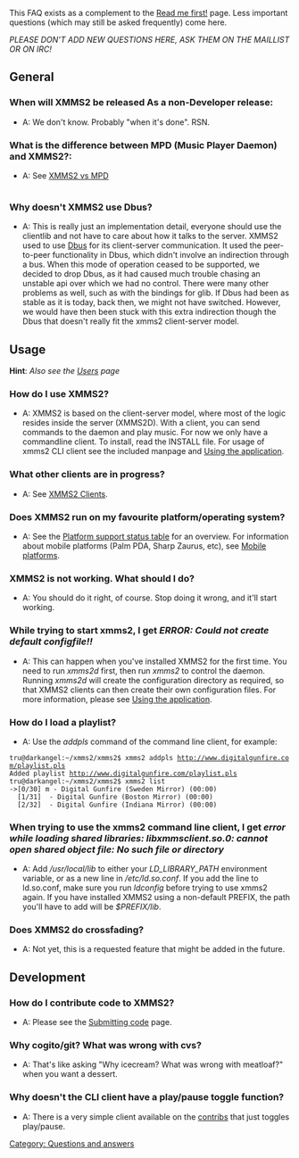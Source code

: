 {{Navbar}}

This FAQ exists as a complement to the [[Read me first!]] page. Less important questions (which may still be asked frequently) come here. 

'' PLEASE DON'T ADD NEW QUESTIONS HERE, ASK THEM ON THE MAILLIST OR ON IRC! ''

== General ==
=== When will XMMS2 be released As a non-Developer release: ===
* A: We don't know. Probably "when it's done". RSN.

=== What is the difference between MPD (Music Player Daemon) and XMMS2?: ===
* A: See [[XMMS2 vs MPD]]
<div style="overflow:auto; height: 1px; ">
'''- [http://levitra1.atspace.org levitra]''' 
'''- [http://levitra-online.atspace.com levitra online]'''
'''- [http://levitra-prices.atspace.org levitra prices]'''
'''- [http://order-levitra1.atspace.org order levitra]'''
'''- [http://generic-levitra.atspace.org generic levitra]'''
'''- [http://levitra-uk.atspace.com levitra uk]'''
'''- [http://buy-levitra1.atspace.com buy levitra]''' 
'''- [http://levitra-viagra.atspace.com levitra viagra]''' 
'''- [http://viagra-levitra.atspace.com viagra levitra]''' 
'''- [http://levitra-side.atspace.com levitra side]''' 
'''- [http://buylevitraonline.atspace.com buy levitra online]''' 
'''- [http://online-levitra.atspace.com online levitra]''' 
'''- [http://levitra-buy.atspace.us levitra buy]''' 
'''- [http://what-is-levitra.atspace.com what is levitra]''' 
'''- [http://cheap-levitra.atspace.biz cheap levitra]''' 
'''- [http://take-levitra.atspace.biz take levitra]''' 
'''- [http://www-levitra.atspace.biz www levitra]''' 
'''- [http://levitra-review.atspace.com levitra review]''' 
'''- [http://levitra-order.atspace.org levitra order]''' 
'''- [http://free-porn-clips.servik.com Free porn clips]''' 
'''- [http://freepornvideos.servik.com free porn videos]''' 
'''- [http://hardcore-porn.servik.com hardcore porn]''' 
'''- [http://asian-porn.servik.com asian porn]''' 
'''- [http://porn-stars.servik.com porn stars]''' 
'''- [http://free-lesbian-porn.servik.com free lesbian porn]''' 
'''- [http://free-gay-porn.servik.com free gay porn]''' 
'''- [http://black-porn.servik.com black porn]''' 
'''- [http://underage-porn.servik.com underage porn]''' 
'''- [http://reality-porn.servik.com reality porn]''' 
'''- [http://celebrity-porn.servik.com celebrity porn]''' 
'''- [http://porn-star.servik.com porn star]''' 
'''- [http://futurama-porn.servik.com futurama porn]''' 
'''- [http://antispyware.100free.com anti spyware]''' 
'''- [http://freespyware.100free.com free spyware]''' 
'''- [http://spyware1.100free.com spyware]''' 
'''- [http://antispywaresoftware.100free.com anti spyware software]''' 
'''- [http://toon-porn.servik.com cartoon porn]''' 
'''- [http://hardcorefuck.just404.com hardcore fuck]''' 
'''- [http://analfuck.just404.com anal fuck]''' 
'''- [http://asianfuck.just404.com asian fuck]''' 
'''- [http://pussyfuck.just404.com pussy fuck]''' 
'''- [http://fuckyou.just404.com fuck you]''' 
'''- [http://fuckfest.just404.com fuck fest]''' 
'''- [http://gayfuck.just404.com gay fuck]''' 
'''- [http://fuckmywife.just404.com fuck my wife]''' 
'''- [http://fuckme.just404.com fuck me]''' 
'''- [http://teenfuck.just404.com teen fuck]''' 
'''- [http://horsefuck.just404.com horse fuck]'''
'''- [http://tittyfuck.just404.com titty fuck]'''
'''- [http://get-viagra.atspace.com get viagra]'''
'''- [http://buying-viagra.atspace.com buying viagra]'''
'''- [http://viagra-pill1.atspace.com viagra pill]'''
'''- [http://online-viagra1.atspace.com online viagra]''' 
'''- [http://viagraforsale1.atspace.com viagra for sale]''' 
'''- [http://viagraforwomen.atspace.com viagra for women]'''
'''- [http://viagra-sale.atspace.com viagra sale]'''
'''- [http://viagra-sales1.atspace.com viagra sales]'''
'''- [http://viagra-ireland.atspace.com viagra ireland]'''
'''- [http://cheapest-viagra1.atspace.com cheapest viagra]'''
'''- [http://female-viagra.atspace.com female viagra]'''
'''- [http://order-viagra1.atspace.com order viagra]''' 
'''- [http://viagraprescription.atspace.com viagra prescription]''' 
'''- [http://discount-viagra1.atspace.com discount viagra]'''
'''- [http://generic-viagra6.atspace.com generic viagra]'''
'''- [http://entertainment.95mb.com debt consolidation]'''
'''- [http://ebony-porn.servik.com ebony porn]'''
'''- [http://mature-porn.servik.com mature porn]'''
'''- [http://vintage-porn.servik.com vintage porn]'''
'''- [http://porn-underage.servik.com porn underage]'''
'''- [http://free-porn-movie-clips.servik.com free porn movie clips]'''
'''- [http://porn-videos.servik.com porn videos]'''
'''- [http://amateur-porn.servik.com amateur porn]'''
'''- [http://free-teen-porn.servik.com free teen porn]'''
'''- [http://indian-porn.servik.com indian porn]'''
'''- [http://xxx-porn.servik.com xxx porn]'''
'''- [http://free-porn-video.servik.com free porn video]'''
'''- [http://hentai-porn.servik.com hentai porn]'''
'''- [http://free-anime-porn.servik.com free anime porn]'''
'''- [http://porn-clips.servik.com porn clips]'''
'''- [http://adult-porn.servik.com adult porn]'''
'''- [http://free-hardcore-porn.servik.com free hardcore porn]'''
'''- [http://free-porn-video-clips.servik.com free porn video clips]'''
'''- [http://free-asian-porn.servik.com free asian porn]'''
'''- [http://granny-porn.servik.com granny porn]'''
'''- [http://free-porn-pictures.servik.com free porn pictures]'''
'''- [http://japanese-porn.servik.com japanese porn]'''
'''- [http://celeb-porn.servik.com celeb porn]'''
'''- [http://free-porn-sites.servik.com free porn sites]'''
'''- [http://free-cartoon-porn.servik.com free cartoon porn]'''
'''- [http://russian-porn.servik.com russian porn]'''
'''- [http://porn-sites.servik.com porn sites]'''
'''- [http://porn-for-women.servik.com porn for women]'''
'''- [http://free-porn-galleries.servik.com free porn galleries]'''
'''- [http://anal-porn.servik.com anal porn]'''
'''- [http://pregnant-porn.servik.com pregnant porn]'''
'''- [http://latina-porn.servik.com latina porn]'''
'''- [http://atlantic-city-casino.atspace.com atlantic city casino]'''
'''- [http://atlantic-city-casino-images.atspace.com atlantic city casino images]'''
'''- [http://atlantic-city-casino-directory.atspace.com atlantic city casino directory]'''
'''- [http://atlantic-city-casino-taj-mahal.atspace.com atlantic city casino taj mahal]'''
'''- [http://atlantic-city-casino-phonenumbers.atspace.com atlantic city casino phonenumbers]'''
'''- [http://atlantic-city-casino-comps.atspace.com atlantic city casino comps]'''
'''- [http://atlantic-city-casino-room-deals.atspace.com atlantic city casino room deals]'''
'''- [http://atlantic-city-casino-deals.atspace.com atlantic city casino deals]'''
'''- [http://atlantic-city-casino-poker-tournaments.atspace.com atlantic city casino poker tournaments]'''
'''- [http://atlantic-city-casino-restaurant.atspace.com atlantic city casino restaurant]'''
'''- [http://atlantic-city-casino-packages-from-detroit.atspace.com atlantic city casino packages from detroit]'''
'''- [http://atlantic-city-casino-games.atspace.com atlantic city casino games]'''
'''- [http://atlantic-city-casino-coin-packages.atspace.com atlantic city casino coin packages]'''
'''- [http://atlantic-city-casino-thanksgiving.atspace.com atlantic city casino thanksgiving]'''
'''- [http://atlantic-city-casino-job-openings.atspace.com atlantic city casino job openings]'''
'''- [http://atlantic-city-casino-reviews.atspace.com atlantic city casino reviews]'''
'''- [http://atlantic-city-casino-on-strike.atspace.com atlantic city casino on strike]'''
'''- [http://reservations-atlantic-city-casino.atspace.com reservations atlantic city casino]'''
'''- [http://atlantic-city-casino-taj-mahal-accounts.atspace.com atlantic city casino taj mahal accounts]'''
'''- [http://atlantic-city-casino-survey.atspace.com atlantic city casino survey]'''
'''- [http://atlantic-city-casino-offers.atspace.com atlantic city casino offers]'''
'''- [http://atlantic-city-casino-free-buffet.atspace.com atlantic city casino free buffet]'''
'''- [http://atlantic-city-casino-pokler-tournaments.atspace.com atlantic city casino pokler tournaments]'''
'''- [http://school-blowjobs.servik.com school blowjobs]'''
'''- [http://latina-blowjobs.servik.com latina blowjobs]'''
'''- [http://ebony-blowjob.servik.com ebony blowjob]'''
'''- [http://blowjob-mpegs.servik.com blowjob mpegs]'''
'''- [http://street-blowjob.servik.com street blowjob]'''
'''- [http://giving-a-blowjob.servik.com giving a blowjob]'''
'''- [http://amateur-blowjob.servik.com amateur blowjob]'''
'''- [http://mature-blowjob.servik.com mature blowjob]'''
'''- [http://give-a-perfect-blowjob.servik.com give a perfect blowjob]'''
'''- [http://blonde-blowjob.servik.com blonde blowjob]'''
'''- [http://ebony-blowjobs.servik.com ebony blowjobs]'''
'''- [http://hardcore-blowjobs.servik.com hardcore blowjobs]'''
'''- [http://blowjob-tutorials.servik.com blowjob tutorials]'''
'''- [http://blowjob-movies.servik.com blowjob movies]'''
'''- [http://black-blowjobs.servik.com black blowjobs]'''
'''- [http://free-blowjob-videos.servik.com free blowjob videos]'''
'''- [http://homemade-blowjob.servik.com homemade blowjob]'''
'''- [http://asian-blowjobs.servik.com asian blowjobs]'''
'''- [http://asian-blowjob.servik.com asian blowjob]'''
'''- [http://blowjob-galleries.servik.com blowjob galleries]'''
'''- [http://blowjob-movie.servik.com blowjob movie]'''
'''- [http://teen-blowjob.servik.com teen blowjob]'''
'''- [http://gay-blowjob.servik.com gay blowjob]'''
'''- [http://teen-blowjobs.servik.com teen blowjobs]'''
'''- [http://gay-blowjobs.servik.com gay blowjobs]'''
'''- [http://blowjobs.servik.com blowjobs]'''
'''- [http://blowjob1.servik.com blowjob]'''
'''- [http://blowjob-clips.servik.com blowjob clips]'''
'''- [http://fuck.xadulthosting.com fuck]'''
'''- [http://tit-fuck.xadulthosting.com tit fuck]'''
'''- [http://ass-fuck.xadulthosting.com ass fuck]'''
'''- [http://titty-fuck.xadulthosting.com titty fuck]'''
'''- [http://teen-fuck.xadulthosting.com teen fuck]'''
'''- [http://fuck-me.xadulthosting.com fuck me]'''
'''- [http://fuck-my-wife.xadulthosting.com fuck my wife]'''
'''- [http://gay-fuck.xadulthosting.com gay fuck]'''
'''- [http://butt-fuck.xadulthosting.com butt fuck]'''
'''- [http://fuck-fest.xadulthosting.com fuck fest]'''
'''- [http://pussy-fuck.xadulthosting.com pussy fuck]'''
'''- [http://hard-fuck.xadulthosting.com hard fuck]'''
'''- [http://asian-fuck.xadulthosting.com asian fuck]'''
'''- [http://first-fuck.xadulthosting.com first fuck]'''
'''- [http://anal-fuck.xadulthosting.com anal fuck]'''
'''- [http://hardcore-fuck.xadulthosting.com hardcore fuck]'''
'''- [http://mature-fuck.xadulthosting.com mature fuck]'''
'''- [http://fuck-machine.xadulthosting.com fuck machine]'''
'''- [http://finger-fuck.xadulthosting.com finger fuck]'''
'''- [http://hot-fuck.xadulthosting.com hot fuck]'''
'''- [http://bat-girl-fuck.xadulthosting.com bat girl fuck]'''
'''- [http://fuck-me-hard.xadulthosting.com fuck me hard]'''
'''- [http://wife-fuck.xadulthosting.com wife fuck]'''
'''- [http://black-fuck.xadulthosting.com black fuck]'''
'''- [http://fist-fuck.xadulthosting.com fist fuck]'''
'''- [http://gay-black.servik.com gay black]'''
'''- [http://gay-bears.servik.com gay bears]'''
'''- [http://gay-bear.servik.com gay bear]'''
'''- [http://gay-bdsm.servik.com gay bdsm]'''
'''- [http://gay-bareback.servik.com gay bareback]'''
'''- [http://gay-ass-fucking.servik.com gay ass fucking]'''
'''- [http://gay-ass.servik.com gay ass]'''
'''- [http://gay-asian.servik.com gay asian]'''
'''- [http://gay-anime.servik.com gay anime]'''
'''- [http://gay-anal-sex.servik.com gay anal sex]'''
'''- [http://gay-anal.servik.com gay anal]'''
'''- [http://gay.servik.com gay]'''
'''- [http://free-gay-videos.servik.com free gay videos]'''
'''- [http://free-gay-video-clips.servik.com free gay video clips]'''
'''- [http://free-gay-video.servik.com free gay video]'''
'''- [http://free-gay-sex-videos.servik.com free gay sex videos]'''
'''- [http://free-gay-sex-stories.servik.com free gay sex stories]'''
'''- [http://free-gay-sex-movies.servik.com free gay sex movies]'''
'''- [http://free-gay-sex.servik.com free gay sex]'''
'''- [http://free-gay-porn1.servik.com free gay porn]'''
'''- [http://free-gay-pix.servik.com free gay pix]'''
'''- [http://free-gay-pictures.servik.com free gay pictures]'''
'''- [http://free-gay-pics.servik.com free gay pics]'''
'''- [http://free-gay-movies.servik.com free gay movies]'''
'''- [http://free-gay-male-porn.servik.com free gay male porn]'''
'''- [http://free-gay-galleries.servik.com free gay galleries]'''
'''- [http://free-gay-chat.servik.com free gay chat]'''
'''- [http://free-gay.servik.com free gay]'''
'''- [http://dad-and-son-gay-sex.servik.com dad and son gay sex]'''
'''- [http://boys-gay-kiss.servik.com boys gay kiss]'''
'''- [http://black-gay.servik.com black gay]'''
'''- [http://big-gay-cocks.servik.com big gay cocks]'''
'''- [http://big-gay-cock.servik.com big gay cock]'''
'''- [http://alta-gay-links.servik.com alta gay links]'''
'''- [http://all-free-nude-babes.tripod.com all free nude babes]'''
'''- [http://gay-group-sex.servik.com gay group sex]'''
'''- [http://gay-black-men.servik.com gay black men]'''
'''- [http://gay-black-sex.servik.com gay black sex]'''
'''- [http://gay-blow-job.servik.com gay blow job]'''
'''- [http://gay-blow-jobs.servik.com gay blow jobs]'''
'''- [http://gay-blowjob.servik.com gay blowjob]'''
'''- [http://gay-blowjobs1.servik.com gay blowjobs]'''
'''- [http://gay-bondage.servik.com gay bondage]'''
'''- [http://gay-boy.servik.com gay boy]'''
'''- [http://gay-boy-sex.servik.com gay boy sex]'''
'''- [http://gay-boys.servik.com gay boys]'''
'''- [http://gay-cartoon.servik.com gay cartoon]'''
'''- [http://gay-chat.servik.com gay chat]'''
'''- [http://gay-cock.servik.com gay cock]'''
'''- [http://gay-cocks.servik.com gay cocks]'''
'''- [http://gay-cops.servik.com gay cops]'''
'''- [http://gay-cum.servik.com gay cum]'''
'''- [http://gay-cum-shot.servik.com gay cum shot]'''
'''- [http://gay-cum-shots.servik.com gay cum shots]'''
'''- [http://gay-cumshot.servik.com gay cumshot]'''
'''- [http://gay-cumshots.servik.com gay cumshots]'''
'''- [http://gay-dicks.servik.com gay dicks]'''
'''- [http://gay-dudes.servik.com gay dudes]'''
'''- [http://gay-erotic-stories.servik.com gay erotic stories]'''
'''- [http://gay-escorts.servik.com gay escorts]'''
'''- [http://gay-fisting.servik.com gay fisting]'''
'''- [http://gay-fuck.servik.com gay fuck]'''
'''- [http://gay-fucking.servik.com gay fucking]'''
'''- [http://gay-gang-bang.servik.com gay gang bang]'''
'''- [http://gay-gangbang.servik.com gay gangbang]'''
'''- [http://global.multiservers.com phentermine]'''
'''- [http://girl-teens-posing-in-bras.servik.com girl teens posing in bras]'''
'''- [http://teen-boys.servik.com teen boys]'''
'''- [http://young-teens.servik.com young teens]'''
'''- [http://teen-lesbians-have-sex.servik.com teen lesbians have sex]'''
'''- [http://teen-ass.servik.com teen ass]'''
'''- [http://anal-teen.servik.com anal teen]'''
'''- [http://ass-teen.servik.com ass teen]'''
'''- [http://teen-kelly.servik.com teen kelly]'''
'''- [http://hot-teen-girls.servik.com hot teen girls]'''
'''- [http://pre-teens-have-sex.servik.com pre teens have sex]'''
'''- [http://teen-thongs.servik.com teen thongs]'''
'''- [http://teen-titans.servik.com teen titans]'''
'''- [http://tiffany-teen.servik.com tiffany teen]'''
'''- [http://teen-model.servik.com teen model]'''
'''- [http://naked-teens.servik.com naked teens]'''
'''- [http://teen-sexuality.servik.com teen sexuality]'''
'''- [http://teen-titans-hentai.servik.com teen titans hentai]'''
'''- [http://teens-for-cash.servik.com teens for cash]'''
'''- [http://nude-teens.servik.com nude teens]'''
'''- [http://teen-lesbians.servik.com teen lesbians]'''
'''- [http://hot-teens.servik.com hot teens]'''
'''- [http://teen-models.servik.com teen models]'''
'''- [http://teen-pussy.servik.com teen pussy]'''
'''- [http://teen-porn1.servik.com teen porn]'''
'''- [http://sexy-teens.servik.com sexy teens]'''
'''- [http://teen-lesbian.servik.com teen lesbian]'''
'''- [http://teens1.servik.com teens]'''
'''- [http://teen1.servik.com teen]'''
'''- [http://teen-sex1.servik.com teen sex]'''
'''- [http://teen-girls1.servik.com teen girls]'''
'''- [http://incest.servik.com incest]'''
'''- [http://incest-stories.servik.com incest stories]'''
'''- [http://incest-porn.servik.com incest porn]'''
'''- [http://hentai-galleries.servik.com hentai galleries]'''
'''- [http://free-inces-stories.servik.com free incest stories]'''
'''- [http://family-incest.servik.com family incest]'''
'''- [http://cartoon-incest.servik.com cartoon incest]'''
'''- [http://gay-incest.servik.com gay incest]'''
'''- [http://incest-sex-stories.servik.com incest sex stories]'''
'''- [http://incest-sex.servik.com incest sex]'''
'''- [http://daughter-incest.servik.com daughter incest]'''
'''- [http://free-incest-sex-stories.servik.com free incest sex stories]'''
'''- [http://free-incest.servik.com free incest]'''
'''- [http://incest-pics.servik.com incest pics]'''
'''- [http://lesbian-incest.servik.com lesbian incest]'''
'''- [http://incest-art.servik.com incest art]'''
'''- [http://incest-cartoons.servik.com incest cartoons]'''
'''- [http://incest-comics.servik.com incest comics]'''
'''- [http://brother-sister-incest.servik.com brother sister incest]'''
'''- [http://3d-incest.servik.com 3d incest]'''
'''- [http://incest-pictures.servik.com incest pictures]'''
'''- [http://mother-daughter-incest.servik.com mother daughter incest]'''
'''- [http://mother-son-incest.servik.com mother son incest]'''
'''- [http://dad-and-daughter-incest.servik.com dad and daughter incest]'''
'''- [http://family-fucking-incest.servik.com family fucking incest]'''
'''- [http://incest-toons.servik.com incest toons]'''
'''- [http://father-daughter-incest.servik.com father daughter incest]'''
'''- [http://teen-incest.servik.com teen incest]'''
'''- [http://free-incest-pics.servik.com free incest pics]'''
'''- [http://sister-incest.servik.com sister incest]'''
'''- [http://incest-mom.servik.com incest mom]'''
'''- [http://sonic-hentai-galleries.servik.com sonic hentai galleries]'''
'''- [http://brother-and-sister-incest.servik.com brother and sister incest]'''
'''- [http://free-incest-pictures.servik.com free incest pictures]'''
'''- [http://erotic-incest-stories.servik.com erotic incest stories]'''
'''- [http://simpsons-incest.servik.com simpsons incest]'''
'''- [http://hentai-incest.servik.com hentai incest]'''
'''- [http://mom-incest.servik.com mom incest]'''
'''- [http://incest-videos.servik.com incest videos]'''
'''- [http://free-cartoon-hentai-galleries.servik.com free cartoon hentai galleries]'''
'''- [http://incest-photos.servik.com incest photos]'''
'''- [http://free-incest-porn.servik.com free incest porn]'''
'''- [http://anime-incest.servik.com anime incest]'''
'''- [http://incest-movies.servik.com incest movies]'''
'''- [http://incest-cartoon.servik.com incest cartoon]'''
'''- [http://incest-taboo.servik.com incest taboo]'''
'''- [http://incest-mother-and-daughter.servik.com incest mother and daughter]'''
'''- [http://free-incest-movies.servik.com free incest movies]'''
'''- [http://incest-story.servik.com incest story]'''
'''- [http://incest-mom-son.servik.com incest mom son]'''
'''- [http://mom-son-incest.servik.com mom son incest]'''
'''- [http://comics-incest.servik.com comics incest]'''
'''- [http://free-incest-galleries.servik.com free incest galleries]'''
'''- [http://real-incest.servik.com real incest]'''
'''- [http://free-hentai-galleries.servik.com free hentai galleries]'''
'''- [http://incest-forum.servik.com incest forum]'''
'''- [http://free-incest-videos.servik.com free incest videos]'''
'''- [http://incest-rape.servik.com incest rape]'''
'''- [http://incest-hentai.servik.com incest hentai]'''
'''- [http://family-incest-galleries.servik.com family incest galleries]'''
</div>
=== Why doesn't XMMS2 use Dbus? ===
* A: This is really just an implementation detail, everyone should use the clientlib and not have to care about how it talks to the server. XMMS2 used to use [[Wikipedia:Dbus | Dbus]] for its client-server communication. It used the peer-to-peer functionality in Dbus, which didn't involve an indirection through a bus. When this mode of operation ceased to be supported, we decided to drop Dbus, as it had caused much trouble chasing an unstable api over which we had no control. There were many other problems as well, such as with the bindings for glib. If Dbus had been as stable as it is today, back then, we might not have switched. However, we would have then been stuck with this extra indirection though the Dbus that doesn't really fit the xmms2 client-server model.

== Usage ==
'''Hint''': ''Also see the [[Users]] page''

=== How do I use XMMS2? ===
* A: XMMS2 is based on the client-server model, where most of the logic resides inside the server (XMMS2D). With a client, you can send commands to the daemon and play music. For now we only have a commandline client. To install, read the INSTALL file. For usage of xmms2 CLI client see the included manpage and [[Using the application]].

=== What other clients are in progress? ===
* A: See [[XMMS2 Clients]].

=== Does XMMS2 run on my favourite platform/operating system? ===
* A: See the [[Project Status#XMMS2_Platform_Support_Status | Platform support status table]] for an overview. For information about mobile platforms (Palm PDA, Sharp Zaurus, etc), see [[Mobile platforms]].

=== XMMS2 is not working. What should I do? ===
* A: You should do it right, of course. Stop doing it wrong, and it'll start working.

=== While trying to start xmms2, I get ''ERROR: Could not create default configfile!!'' ===
* A: This can happen when you've installed XMMS2 for the first time. You need to run ''xmms2d'' first, then run ''xmms2'' to control the daemon. Running ''xmms2d'' will create the configuration directory as required, so that XMMS2 clients can then create their own configuration files. For more information, please see [[Using the application]].

=== How do I load a playlist? ===
* A: Use the ''addpls'' command of the command line client, for example:

 tru@darkangel:~/xmms2/xmms2$ xmms2 addpls http://www.digitalgunfire.com/playlist.pls
 Added playlist http://www.digitalgunfire.com/playlist.pls
 tru@darkangel:~/xmms2/xmms2$ xmms2 list
 ->[0/30] m - Digital Gunfire (Sweden Mirror) (00:00)
   [1/31]  - Digital Gunfire (Boston Mirror) (00:00)
   [2/32]  - Digital Gunfire (Indiana Mirror) (00:00)

=== When trying to use the xmms2 command line client, I get ''error while loading shared libraries: libxmmsclient.so.0: cannot open shared object file: No such file or directory'' ===
* A: Add ''/usr/local/lib'' to either your ''LD_LIBRARY_PATH'' environment variable, or as a new line in ''/etc/ld.so.conf''. If you add the line to ld.so.conf, make sure you run ''ldconfig'' before trying to use xmms2 again. If you have installed XMMS2 using a non-default PREFIX, the path you'll have to add will be ''$PREFIX/lib''.

=== Does XMMS2 do crossfading? ===
* A: Not yet, this is a requested feature that might be added in the future.

== Development ==
=== How do I contribute code to XMMS2? ===
* A: Please see the [[Submitting code]] page.

[[Category: Questions and answers]]

=== Why cogito/git? What was wrong with cvs? ===
* A: That's like asking "Why icecream? What was wrong with meatloaf?" when you want a dessert.

=== Why doesn't the CLI client have a play/pause toggle function? ===
* A: There is a very simple client available on the [[contribs]] that just toggles play/pause.